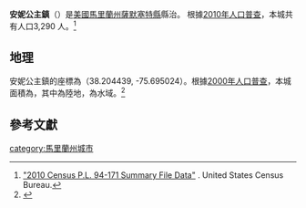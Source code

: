 {{Infobox settlement
|official_name            = 安妮公主鎮<br>Princess Anne, Maryland
|settlement_type          = [[鎮|鎮]]
|image_skyline            = 
|imagesize                = 
|image_caption            = 
|image_map = Somerset_County_Maryland_Incorporated_and_Unincorporated_areas_Princess_Anne_Highlighted.svg
|mapsize                  = 250px
|map_caption              = 安妮公主鎮<在馬里蘭州中的位置
|image_map1               = 
|mapsize1                 = 
|map_caption1             = 
|subdivision_type         = 國家
|subdivision_name         = [[美國|美國]]
|subdivision_type1        = 州
|subdivision_name1        = [[馬里蘭州|馬里蘭州]]
|subdivision_type2        = 縣
|subdivision_name2        = [[薩默塞特縣_(馬里蘭州)|薩默塞特縣]]
|government_type          = 
|leader_title             = [[鎮經理|鎮經理]]
|leader_name              = 溫斯洛·「傑伊」·帕克
|established_title        = 成立
|established_date         = 1733年
|area_magnitude           = 
|area_footnotes           = <ref name ="Gazetteer files"/>
|area_total_km2           = 4.38
|area_total_sq_mi         = 1.69
|area_land_sq_mi          = 1.67
|area_land_km2            = 4.33
|area_water_km2           = 0.05
|population_footnotes     = <ref name ="FactFinder"/>
|population_as_of         = [[2010年美國人口普查|2010年]]
|population_est           = 3308
|pop_est_as_of            = 2012<ref name="2012 Pop Estimate">{{cite web|title=Population Estimates|url=http://www.census.gov/popest/data/cities/totals/2012/SUB-EST2012.html|publisher=[[United_States_Census_Bureau|United States Census Bureau]]|accessdate=2013-06-26|archive-url=https://www.webcitation.org/6HQu4Spqa?url=http://www.census.gov/popest/data/cities/totals/2012/SUB-EST2012.html|archive-date=2013-06-17|dead-url=yes}}</ref>
|population_note          = <ref name ="FactFinder">{{cite web|title=American FactFinder|url=http://factfinder2.census.gov/faces/nav/jsf/pages/index.xhtml|publisher=[[United_States_Census_Bureau|United States Census Bureau]]|accessdate=2013-01-25|archive-date=2012-02-17|archive-url=https://www.webcitation.org/65WtHj6J5?url=http://factfinder2.census.gov/faces/nav/jsf/pages/index.xhtml|dead-url=no}}</ref>
|population_total         = 3269
|population_metro         = 
|population_density_sq_mi = 1970.1
|population_density_km2   = 760.7
|timezone                 = [[北美東部時區|北美東部時區]]
|utc_offset               = -5
|timezone_DST             = 北美東部時區
|utc_offset_DST           = -4
|latitude = 38° 12' 16"
|longitude =  -75° 41' 42"
|coordinates_display      = inline,title
|coordinates_type         = region:US_type:city
|latd = 38 |latm = 12 |lats = 35 |latNS = N
|longd = 75 |longm = 41 |longs = 42 |longEW = W
|area_water_sq_mi         = 0.02
|elevation_m              = 5
|elevation_ft             = 18
|website                  = http://www.townofprincessanne.com/
|postal_code_type         = [[美國郵政編碼|ZIP代碼]]
|postal_code              = 21853
|area_code                = 410
|blank_name               =  [[聯邦信息處理標準|FIPS代碼]]
|blank_info               = 24-64000
|blank1_name              = [[地名信息系統|GNIS代碼]]
|blank1_info              = 0591074
|footnotes                =}}
'''安妮公主鎮'''（{{lang en|'''Princess Anne'''}}）是[[美國|美國]][[馬里蘭州|馬里蘭州]][[薩默塞特縣_(馬里蘭州)|薩默塞特縣]]縣治。{{GR|6}} 根據[[美國2010年人口普查|2010年人口普查]]，本城共有人口3,290 人。<ref>[http://www2.census.gov/census_2010/01-Redistricting_File--PL_94-171/California/ "2010 Census P.L. 94-171 Summary File Data"] {{Wayback|url=http://www2.census.gov/census_2010/01-Redistricting_File--PL_94-171/California/ |date=20130807061126 }}. United States Census Bureau.</ref>


==地理==
安妮公主鎮的座標為{{Coord|38|12|16|N|75|41|42|W|type:city}}（38.204439, -75.695024）。{{GR|1}}根據[[美國2000年人口普查|2000年人口普查]]，本城面積為{{convert|1.69|sqmi|sqkm|2}}，其中{{convert|1.67|sqmi|sqkm|2}}為陸地，{{convert|0.02|sqmi|sqkm|2}}為水域。<ref name ="Gazetteer files">{{cite web|title=US Gazetteer files 2010|url=http://www.census.gov/geo/www/gazetteer/files/Gaz_places_national.txt|publisher=[[United_States_Census_Bureau|United States Census Bureau]]|accessdate=2013-01-25|archive-url=https://web.archive.org/web/20110220065340/http://www.census.gov/geo/www/gazetteer/files/Gaz_places_national.txt|archive-date=2011-02-20|dead-url=yes}}</ref>

==參考文獻==
{{reflist|2}}

[[category:馬里蘭州城市|category:馬里蘭州城市]]
